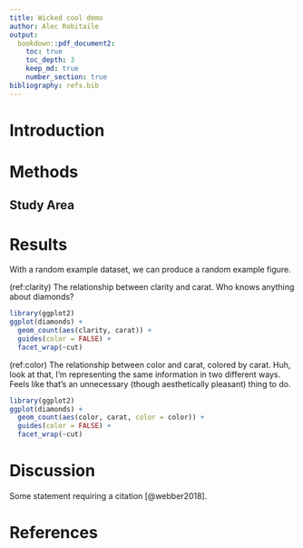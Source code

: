```yaml
---
title: Wicked cool demo
author: Alec Robitaile
output: 
  bookdown::pdf_document2:
    toc: true
    toc_depth: 3
    keep_md: true
    number_section: true
bibliography: refs.bib
---
```



\newpage

# Introduction



# Methods

## Study Area

<!--
![](www.some-study-area-pic.jpg)

-->

# Results

With a random example dataset, we can produce a random example figure. 

(ref:clarity) The relationship between clarity and carat. Who knows anything about diamonds?

```r
library(ggplot2)
ggplot(diamonds) + 
  geom_count(aes(clarity, carat)) +
  guides(color = FALSE) + 
  facet_wrap(~cut)
```

(ref:color) The relationship between color and carat, colored by carat. Huh, look at that, I'm representing the same information in two different ways. Feels like that's an unnecessary (though aesthetically pleasant) thing to do. 

```r
library(ggplot2)
ggplot(diamonds) + 
  geom_count(aes(color, carat, color = color)) +
  guides(color = FALSE) + 
  facet_wrap(~cut)
```

# Discussion

Some statement requiring a citation [@webber2018]. 


\newpage 

# References